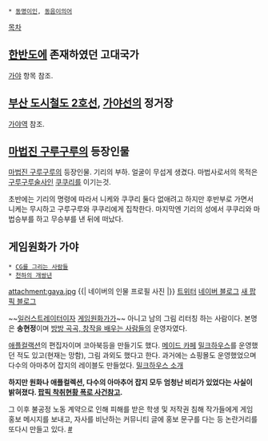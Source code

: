  * [[동명이인]], [[동음이의어]]

[[목차]]

== [[한반도]]에 존재하였던 고대국가 ==
[[가야]] 항목 참조.



== [[부산 도시철도 2호선]], [[가야선]]의 정거장 ==
[[가야역]] 참조.



== [[마법진 구루구루]]의 등장인물 ==
[[마법진 구루구루]]의 등장인물. 기리의 부하. 얼굴이 무섭게 생겼다. 마법사로서의 목적은 [[구루구루]]술사인 [[쿠쿠리]]를 이기는것.

초반에는 기리의 명령에 따라서 니케와 쿠쿠리 둘다 없애려고 하지만 후반부로 가면서 니케는 무시하고 구루구루와 쿠쿠리에게 집착한다. 마지막엔 기리의 성에서 쿠쿠리와 마법승부를 하고 무승부를 낸 뒤에 떠났다.



== 게임원화가 가야 ==
 * [[CG를 그리는 사람들]]
 * [[천하의 개쌍년]]
attachment:gaya.jpg
{{| 네이버의 인물 프로필 사진 |}}
[http://twitter.com/julybud 트위터]
[http://www.aragaya.net/ 네이버 블로그]
[http://blog.naver.com/poppic 새 팝픽 블로그]

~~[[일러스트레이터]]이자 [[게임원화가]]가~~ 아니고 남의 그림 리터칭 하는 사람이다. 본명은 '''송현정'''이며 [[방방 곡곡, 창작을 배우는 사람들]]의 운영자였다.

[http://applecomicshop.com/ 애플컬랙션]의 편집자이며 코아북등을 만들기도 했다. [[메이드 카페]] [http://www.hellomilk.co.kr/ 밀크하우스]를 운영했던 적도 있고(현재는 망함), 그림 과외도 했다고 한다. 과거에는 쇼핑몰도 운영했었으며 다수의 아마추어 잡지의 레이블도 만들었다. [http://luminoustime.tistory.com/93 밀크하우스 소개]

'''하지만 원화나 애플컬렉션, 다수의 아마추어 잡지 모두 엄청난 비리가 있었다는 사실이 밝혀졌다. [[팝픽 착취현황 폭로 사건]]참고.'''

그 이후 불공정 노동 계약으로 인해 피해를 받은 학생 및 저작권 침해 작가들에게 게임 홍보 메시지를 보내고, 자사를 비난하는 커뮤니티 글에 홍보 문구를 다는 등 논란거리를 또다시 만들고 있다. [http://www.gamemeca.com/news/view.php?gid=468548 #]

